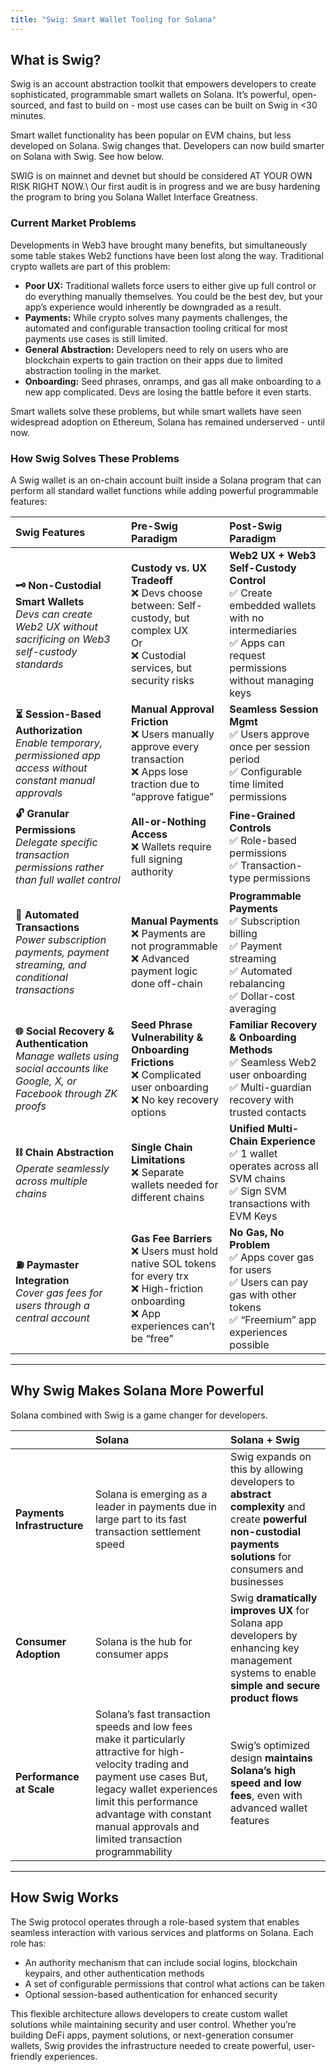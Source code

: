```yaml
---
title: "Swig: Smart Wallet Tooling for Solana"
---
```


## **What is Swig?**

Swig is an account abstraction toolkit that empowers developers to create sophisticated, programmable smart wallets on Solana. It’s powerful, open-sourced, and fast to build on - most use cases can be built on Swig in \<30 minutes.

Smart wallet functionality has been popular on EVM chains, but less developed on Solana. Swig changes that. Developers can now build smarter on Solana with Swig. See how below.

<Note>
  SWIG is on mainnet and devnet but should be considered AT YOUR OWN RISK RIGHT NOW.\
  Our first audit is in progress and we are busy hardening the program to bring you Solana Wallet Interface Greatness.
</Note>

### **Current Market Problems**

Developments in Web3 have brought many benefits, but simultaneously some table stakes Web2 functions have been lost along the way. Traditional crypto wallets are part of this problem:

- **Poor UX:** Traditional wallets force users to either give up full control or do everything manually themselves. You could be the best dev, but your app’s experience would inherently be downgraded as a result.
- **Payments:** While crypto solves many payments challenges, the automated and configurable transaction tooling critical for most payments use cases is still limited.
- **General Abstraction:** Developers need to rely on users who are blockchain experts to gain traction on their apps due to limited abstraction tooling in the market.
- **Onboarding:** Seed phrases, onramps, and gas all make onboarding to a new app complicated. Devs are losing the battle before it even starts.

Smart wallets solve these problems, but while smart wallets have seen widespread adoption on Ethereum, Solana has remained underserved - until now.

### **How Swig Solves These Problems**

A Swig wallet is an on-chain account built inside a Solana program that can perform all standard wallet functions while adding powerful programmable features:

| Swig Features                                                                                                                       | Pre-Swig Paradigm                                                                                                                                     | Post-Swig Paradigm                                                                                                                                         |
| :---------------------------------------------------------------------------------------------------------------------------------- | :---------------------------------------------------------------------------------------------------------------------------------------------------- | :--------------------------------------------------------------------------------------------------------------------------------------------------------- |
| **🗝️ Non-Custodial Smart Wallets** <br /> _Devs can create Web2 UX without sacrificing on Web3 self-custody standards_             | **Custody vs. UX Tradeoff** <br />❌ Devs choose between: Self-custody, but complex UX <br />Or<br />❌ Custodial services, but security risks          | **Web2 UX \+ Web3 Self-Custody Control** <br />✅ Create embedded wallets with no intermediaries <br />✅ Apps can request permissions without managing keys |
| **⏳ Session-Based Authorization** <br /> _Enable temporary, permissioned app access without constant manual approvals_              | **Manual Approval Friction** <br />❌ Users manually approve every transaction <br />❌ Apps lose traction due to “approve fatigue”                     | **Seamless Session Mgmt**<br />✅ Users approve once per session period <br />✅ Configurable time limited permissions                                       |
| **🔓 Granular Permissions** <br /> _Delegate specific transaction permissions rather than full wallet control_                      | **All-or-Nothing Access** <br />❌ Wallets require full signing authority                                                                              | **Fine-Grained Controls** <br />✅ Role-based permissions <br />✅ Transaction-type permissions                                                              |
| **🔄 Automated Transactions** <br /> _Power subscription payments, payment streaming, and conditional transactions_                 | **Manual Payments**<br />❌ Payments are not programmable <br />❌ Advanced payment logic done off-chain                                                | **Programmable Payments**<br />✅ Subscription billing <br />✅ Payment streaming <br />✅ Automated rebalancing <br />✅ Dollar-cost averaging                |
| **🌐 Social Recovery & Authentication** <br /> _Manage wallets using social accounts like Google, X, or Facebook through ZK proofs_ | **Seed Phrase Vulnerability & Onboarding Frictions** <br />❌ Complicated user onboarding <br />❌ No key recovery options                              | **Familiar Recovery & Onboarding Methods** <br />✅ Seamless Web2 user onboarding <br />✅ Multi-guardian recovery with trusted contacts                     |
| **⛓️ Chain Abstraction** <br /> _Operate seamlessly across multiple chains_                                                         | **Single Chain Limitations** <br />❌ Separate wallets needed for different chains                                                                     | **Unified Multi-Chain Experience**<br />✅ 1 wallet operates across all SVM chains <br />✅ Sign SVM transactions with EVM Keys                              |
| **⛽ Paymaster Integration** <br /> _Cover gas fees for users through a central account_                                             | **Gas Fee Barriers** <br />❌ Users must hold native SOL tokens for every trx <br />❌ High-friction onboarding <br />❌ App experiences can’t be “free” | **No Gas, No Problem** <br />✅ Apps cover gas for users <br />✅ Users can pay gas with other tokens <br />✅ “Freemium” app experiences possible            |

---

## **Why Swig Makes Solana More Powerful**

Solana combined with Swig is a game changer for developers.

|                             | Solana                                                                                                                                                                                                                                                               | Solana \+ Swig                                                                                                                                               |
| :-------------------------- | :------------------------------------------------------------------------------------------------------------------------------------------------------------------------------------------------------------------------------------------------------------------- | :----------------------------------------------------------------------------------------------------------------------------------------------------------- |
| **Payments Infrastructure** | Solana is emerging as a leader in payments due in large part to its fast transaction settlement speed                                                                                                                                                                | Swig expands on this by allowing developers to **abstract complexity** and create **powerful non-custodial payments solutions** for consumers and businesses |
| **Consumer Adoption**       | Solana is the hub for consumer apps                                                                                                                                                                                                                                  | Swig **dramatically improves UX** for Solana app developers by enhancing key management systems to enable **simple and secure product flows**                |
| **Performance at Scale**    | Solana’s fast transaction speeds and low fees make it particularly attractive for high-velocity trading and payment use cases But, legacy wallet experiences limit this performance advantage with constant manual approvals and limited transaction programmability | Swig’s optimized design **maintains Solana’s high speed and low fees**, even with advanced wallet features                                                   |

---

## **How Swig Works**

The Swig protocol operates through a role-based system that enables seamless interaction with various services and platforms on Solana. Each role has:

- An authority mechanism that can include social logins, blockchain keypairs, and other authentication methods
- A set of configurable permissions that control what actions can be taken
- Optional session-based authentication for enhanced security

This flexible architecture allows developers to create custom wallet solutions while maintaining security and user control. Whether you’re building DeFi apps, payment solutions, or next-generation consumer wallets, Swig provides the infrastructure needed to create powerful, user-friendly experiences.
